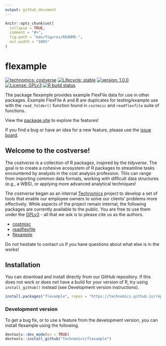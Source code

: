 ```yaml
---
output: github_document
---
```


<!-- README.md is generated from README.Rmd. Please edit that file -->

```r
knitr::opts_chunk$set(
  collapse = TRUE,
  comment = "#>",
  fig.path = "man/figures/README-",
  out.width = "100%"
)
```

# flexample

<!-- badges: start -->
[![technomics: costverse](https://img.shields.io/badge/technomics-costverse-EAC435.svg)](https://github.com/technomics)
[![Lifecycle: stable](https://img.shields.io/badge/lifecycle-stable-brightgreen.svg)](https://www.tidyverse.org/lifecycle/#stable)
[![version: 1.0.0](https://img.shields.io/badge/version-1.0.0-blue.svg)]()
[![License: GPLv3](https://img.shields.io/badge/License-GPLv3-blue.svg)](https://opensource.org/licenses/GPL-3.0)
[![R build status](https://github.com/Technomics/flexample/workflows/R-CMD-check/badge.svg)](https://github.com/Technomics/flexample/actions)
<!-- badges: end -->

The package flexample provides example FlexFile data for use in other packages. Example FlexFile A and B are duplicates for testing/example use with the `read_folder()` function found in `costmisc` and `readflexfile` suite of functions.

View the [package site](https://technomics.github.io/flexample/) to
explore the features\!

If you find a bug or have an idea for a new feature, please use the
[issue board](https://github.com/Technomics/flexample/issues).

## Welcome to the costverse\!

The *costverse* is a collection of R packages, inspired by the
*tidyverse*. The goal is to create a cohesive ecosystem of R packages to
streamline tasks encountered by analysts in the cost analysis
profession. This can range from importing common data formats, working
with difficult data structures (e.g., a WBS), or applying more advanced
analytical techniques\!

The *costverse* began as an internal
[Technomics](https://www.technomics.net/) project to develop a set of
tools that enable our employee owners to solve our clients’ problems
more effectively. While aspects of the project remain internal, the
following packages are currently available to the public. You are free
to use them under the
[GPLv3](https://www.gnu.org/licenses/gpl-3.0.en.html) - all that we ask
is to please cite us as the authors.

  - [costmisc](https://github.com/Technomics/costmisc/)
  - [readflexfile](https://github.com/Technomics/readflexfile/)
  - [flexample](https://github.com/Technomics/flexample/)

Do not hesitate to contact us if you have questions about what else is
in the works\!

## Installation

You can download and install directly from our GitHub repository. If this does not work or does not have a build for your version of R, try using `install_github()` instead (see Development version instructions).

```r
install.packages("flexample", repos = "https://technomics.github.io/repo/")
```

### Development version

To get a bug fix, or to use a feature from the development version, you can install flexample using the following. 

```r
devtools::dev_mode(on = TRUE)
devtools::install_github("Technomics/flexample")
```
